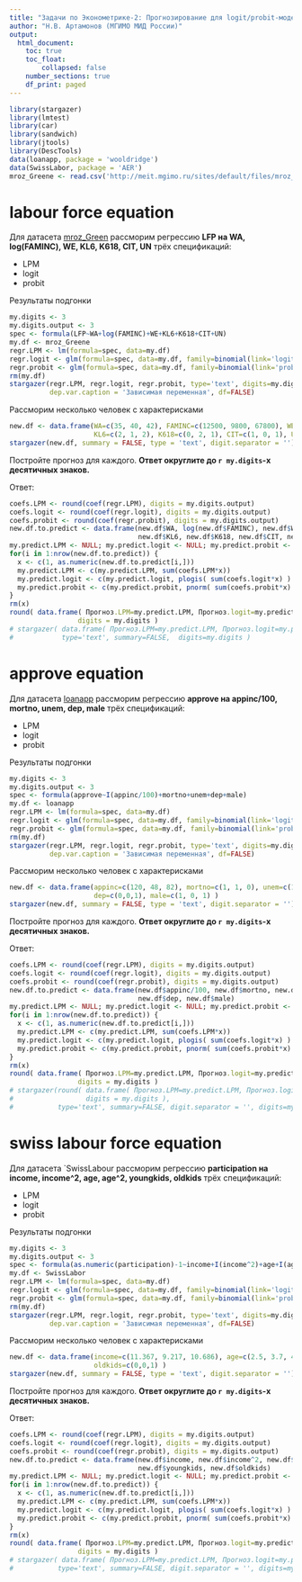 ```yaml
---
title: "Задачи по Эконометрике-2: Прогнозирование для logit/probit-моделей"
author: "Н.В. Артамонов (МГИМО МИД России)"
output:
  html_document:
    toc: true
    toc_float: 
        collapsed: false
    number_sections: true
    df_print: paged
---
```


```r
library(stargazer)
library(lmtest)
library(car)
library(sandwich)
library(jtools)
library(DescTools)
data(loanapp, package = 'wooldridge')
data(SwissLabor, package = 'AER')
mroz_Greene <- read.csv('http://meit.mgimo.ru/sites/default/files/mroz_Greene.csv')
```

# labour force equation

Для датасета [mroz_Green](http://meit.mgimo.ru/sites/default/files/mroz_Greene.csv)
рассморим регрессию **LFP на WA, log(FAMINC), WE, KL6, K618, CIT, UN**
трёх спецификаций:

- LPM
- logit
- probit

Результаты подгонки

```r
my.digits <- 3
my.digits.output <- 3
spec <- formula(LFP~WA+log(FAMINC)+WE+KL6+K618+CIT+UN)
my.df <- mroz_Greene
regr.LPM <- lm(formula=spec, data=my.df)
regr.logit <- glm(formula=spec, data=my.df, family=binomial(link='logit'))
regr.probit <- glm(formula=spec, data=my.df, family=binomial(link='probit'))
rm(my.df)
stargazer(regr.LPM, regr.logit, regr.probit, type='text', digits=my.digits.output, digit.separator = '', 
          dep.var.caption = 'Зависимая переменная', df=FALSE)
```

Рассморим несколько человек с характерисками

```r
new.df <- data.frame(WA=c(35, 40, 42), FAMINC=c(12500, 9800, 67800), WE=c(15, 12, 14), 
                     KL6=c(2, 1, 2), K618=c(0, 2, 1), CIT=c(1, 0, 1), UN=c(5, 7.5, 3) )
stargazer(new.df, summary = FALSE, type = 'text', digit.separator = '')
```

Постройте прогноз для каждого. **Ответ округлите до `r my.digits`-х десятичных знаков.**

Ответ:

```r
coefs.LPM <- round(coef(regr.LPM), digits = my.digits.output)
coefs.logit <- round(coef(regr.logit), digits = my.digits.output)
coefs.probit <- round(coef(regr.probit), digits = my.digits.output)
new.df.to.predict <- data.frame(new.df$WA, log(new.df$FAMINC), new.df$WE,
                                new.df$KL6, new.df$K618, new.df$CIT, new.df$UN)
my.predict.LPM <- NULL; my.predict.logit <- NULL; my.predict.probit <- NULL
for(i in 1:nrow(new.df.to.predict)) {
  x <- c(1, as.numeric(new.df.to.predict[i,]))
  my.predict.LPM <- c(my.predict.LPM, sum(coefs.LPM*x))
  my.predict.logit <- c(my.predict.logit, plogis( sum(coefs.logit*x) ) )
  my.predict.probit <- c(my.predict.probit, pnorm( sum(coefs.probit*x) ) )
}
rm(x)
round( data.frame( Прогноз.LPM=my.predict.LPM, Прогноз.logit=my.predict.logit, Прогноз.probit=my.predict.probit ),
                 digits = my.digits )
# stargazer( data.frame( Прогноз.LPM=my.predict.LPM, Прогноз.logit=my.predict.logit, Прогноз.probit=my.predict.probit ),
#            type='text', summary=FALSE,  digits=my.digits )
```

# approve equation

Для датасета [loanapp](http://meit.mgimo.ru/sites/default/files/loanapp.csv)
рассморим регрессию **approve на appinc/100, mortno, unem, dep, male**
трёх спецификаций:

- LPM
- logit
- probit

Результаты подгонки

```r
my.digits <- 3
my.digits.output <- 3
spec <- formula(approve~I(appinc/100)+mortno+unem+dep+male)
my.df <- loanapp
regr.LPM <- lm(formula=spec, data=my.df)
regr.logit <- glm(formula=spec, data=my.df, family=binomial(link='logit'))
regr.probit <- glm(formula=spec, data=my.df, family=binomial(link='probit'))
rm(my.df)
stargazer(regr.LPM, regr.logit, regr.probit, type='text', digits=my.digits.output, digit.separator = '', 
          dep.var.caption = 'Зависимая переменная', df=FALSE)
```

Рассморим несколько человек с характерисками

```r
new.df <- data.frame(appinc=c(120, 48, 82), mortno=c(1, 1, 0), unem=c(1.8, 3.2, 3.9), 
                     dep=c(0,0,1), male=c(1, 0, 1) )
stargazer(new.df, summary = FALSE, type = 'text', digit.separator = '')
```

Постройте прогноз для каждого. **Ответ округлите до `r my.digits`-х десятичных знаков.**

Ответ:

```r
coefs.LPM <- round(coef(regr.LPM), digits = my.digits.output)
coefs.logit <- round(coef(regr.logit), digits = my.digits.output)
coefs.probit <- round(coef(regr.probit), digits = my.digits.output)
new.df.to.predict <- data.frame(new.df$appinc/100, new.df$mortno, new.df$unem,
                                new.df$dep, new.df$male)
my.predict.LPM <- NULL; my.predict.logit <- NULL; my.predict.probit <- NULL
for(i in 1:nrow(new.df.to.predict)) {
  x <- c(1, as.numeric(new.df.to.predict[i,]))
  my.predict.LPM <- c(my.predict.LPM, sum(coefs.LPM*x))
  my.predict.logit <- c(my.predict.logit, plogis( sum(coefs.logit*x) ) )
  my.predict.probit <- c(my.predict.probit, pnorm( sum(coefs.probit*x) ) )
}
rm(x)
round( data.frame( Прогноз.LPM=my.predict.LPM, Прогноз.logit=my.predict.logit, Прогнозю.probit=my.predict.probit ),
                 digits = my.digits )
# stargazer(round( data.frame( Прогноз.LPM=my.predict.LPM, Прогноз.logit=my.predict.logit, Прогнозю.probit=my.predict.probit ),
#                  digits = my.digits ), 
#           type='text', summary=FALSE, digit.separator = '', digits=my.digits)
```

# swiss labour force equation

Для датасета `SwissLabour
рассморим регрессию **participation на income, income^2, age, age^2, youngkids, oldkids**
трёх спецификаций:

- LPM
- logit
- probit

Результаты подгонки

```r
my.digits <- 3
my.digits.output <- 3
spec <- formula(as.numeric(participation)-1~income+I(income^2)+age+I(age^2)+youngkids+oldkids)
my.df <- SwissLabor
regr.LPM <- lm(formula=spec, data=my.df)
regr.logit <- glm(formula=spec, data=my.df, family=binomial(link='logit'))
regr.probit <- glm(formula=spec, data=my.df, family=binomial(link='probit'))
rm(my.df)
stargazer(regr.LPM, regr.logit, regr.probit, type='text', digits=my.digits.output, digit.separator = '', 
          dep.var.caption = 'Зависимая переменная', df=FALSE)
```

Рассморим несколько человек с характерисками

```r
new.df <- data.frame(income=c(11.367, 9.217, 10.686), age=c(2.5, 3.7, 4.2), youngkids=c(0, 2, 2), 
                     oldkids=c(0,0,1) )
stargazer(new.df, summary = FALSE, type = 'text', digit.separator = '')
```

Постройте прогноз для каждого. **Ответ округлите до `r my.digits`-х десятичных знаков.**

Ответ:

```r
coefs.LPM <- round(coef(regr.LPM), digits = my.digits.output)
coefs.logit <- round(coef(regr.logit), digits = my.digits.output)
coefs.probit <- round(coef(regr.probit), digits = my.digits.output)
new.df.to.predict <- data.frame(new.df$income, new.df$income^2, new.df$age, new.df$age^2,
                                new.df$youngkids, new.df$oldkids)
my.predict.LPM <- NULL; my.predict.logit <- NULL; my.predict.probit <- NULL
for(i in 1:nrow(new.df.to.predict)) {
  x <- c(1, as.numeric(new.df.to.predict[i,]))
  my.predict.LPM <- c(my.predict.LPM, sum(coefs.LPM*x))
  my.predict.logit <- c(my.predict.logit, plogis( sum(coefs.logit*x) ) )
  my.predict.probit <- c(my.predict.probit, pnorm( sum(coefs.probit*x) ) )
}
rm(x)
round( data.frame( Прогноз.LPM=my.predict.LPM, Прогноз.logit=my.predict.logit, Прогнозю.probit=my.predict.probit ),
                 digits = my.digits )
# stargazer( data.frame( Прогноз.LPM=my.predict.LPM, Прогноз.logit=my.predict.logit, Прогнозю.probit=my.predict.probit ), 
#           type='text', summary=FALSE, digit.separator = '', digits=my.digits)
```